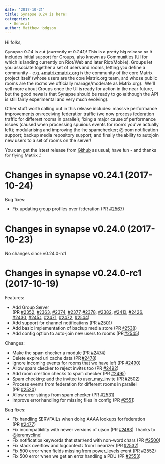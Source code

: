 ```yaml
---
date: '2017-10-24'
title: Synapse 0.24 is here!
categories:
  - General
author: Matthew Hodgson
---
```


Hi folks,

Synapse 0.24 is out (currently at 0.24.1)! This is a pretty big release as it includes initial support for Groups, also known as Communities (UI for which is landing currently on Riot/Web and later Riot/Mobile). Groups let you associate together a set of users and rooms, letting you define a community - e.g. <a href="https://riot.im/develop/#/group/+matrix:matrix.org">+matrix:matrix.org</a> is the community of the core Matrix project itself (whose users are the core Matrix.org team, and whose public rooms are the rooms we officially manage/moderate as Matrix.org).  We'll yell more about Groups once the UI is ready for action in the near future, but the good news is that Synapse should be ready to go (although the API is still fairly experimental and very much evolving).

Other stuff worth calling out in this release includes: massive performance improvements on receiving federation traffic (we now process federation traffic for different rooms in parallel); fixing a major cause of performance issues (caused when processing spurious events for rooms you've actually left); modularising and improving the the spamchecker; @room notification support; backup media repository support; and finally the ability to autojoin new users to a set of rooms on the server!

You can get the latest release from <a href="https://github.com/matrix-org/synapse/releases">Github</a> as usual; have fun - and thanks for flying Matrix :)
<h1>Changes in synapse v0.24.1 (2017-10-24)</h1>
Bug fixes:
<ul>
 	<li>Fix updating group profiles over federation (PR <a class="issue-link js-issue-link tooltipped tooltipped-ne" href="https://github.com/matrix-org/synapse/pull/2567" data-error-text="Failed to load issue title" data-id="267687632" data-permission-text="Issue title is private">#2567</a>)</li>
</ul>
<h1>Changes in synapse v0.24.0 (2017-10-23)</h1>
No changes since v0.24.0-rc1
<h1>Changes in synapse v0.24.0-rc1 (2017-10-19)</h1>
Features:
<ul>
 	<li>Add Group Server (PR <a class="issue-link js-issue-link tooltipped tooltipped-ne" href="https://github.com/matrix-org/synapse/pull/2352" data-error-text="Failed to load issue title" data-id="241719376" data-permission-text="Issue title is private">#2352</a>, <a class="issue-link js-issue-link" href="https://github.com/matrix-org/synapse/pull/2363" data-error-text="Failed to load issue title" data-id="242334015" data-permission-text="Issue title is private" data-url="https://github.com/matrix-org/synapse/issues/2363">#2363</a>, <a class="issue-link js-issue-link" href="https://github.com/matrix-org/synapse/pull/2374" data-error-text="Failed to load issue title" data-id="243375644" data-permission-text="Issue title is private" data-url="https://github.com/matrix-org/synapse/issues/2374">#2374</a>, <a class="issue-link js-issue-link" href="https://github.com/matrix-org/synapse/pull/2377" data-error-text="Failed to load issue title" data-id="244340948" data-permission-text="Issue title is private" data-url="https://github.com/matrix-org/synapse/issues/2377">#2377</a>, <a class="issue-link js-issue-link" href="https://github.com/matrix-org/synapse/pull/2378" data-error-text="Failed to load issue title" data-id="244341100" data-permission-text="Issue title is private" data-url="https://github.com/matrix-org/synapse/issues/2378">#2378</a>, <a class="issue-link js-issue-link" href="https://github.com/matrix-org/synapse/pull/2382" data-error-text="Failed to load issue title" data-id="245071091" data-permission-text="Issue title is private" data-url="https://github.com/matrix-org/synapse/issues/2382">#2382</a>, <a class="issue-link js-issue-link" href="https://github.com/matrix-org/synapse/pull/2410" data-error-text="Failed to load issue title" data-id="249656746" data-permission-text="Issue title is private" data-url="https://github.com/matrix-org/synapse/issues/2410">#2410</a>, <a class="issue-link js-issue-link" href="https://github.com/matrix-org/synapse/pull/2426" data-error-text="Failed to load issue title" data-id="251663325" data-permission-text="Issue title is private" data-url="https://github.com/matrix-org/synapse/issues/2426">#2426</a>,
<a class="issue-link js-issue-link" href="https://github.com/matrix-org/synapse/pull/2430" data-error-text="Failed to load issue title" data-id="252935837" data-permission-text="Issue title is private" data-url="https://github.com/matrix-org/synapse/issues/2430">#2430</a>, <a class="issue-link js-issue-link" href="https://github.com/matrix-org/synapse/pull/2454" data-error-text="Failed to load issue title" data-id="258756630" data-permission-text="Issue title is private" data-url="https://github.com/matrix-org/synapse/issues/2454">#2454</a>, <a class="issue-link js-issue-link" href="https://github.com/matrix-org/synapse/pull/2471" data-error-text="Failed to load issue title" data-id="260566156" data-permission-text="Issue title is private" data-url="https://github.com/matrix-org/synapse/issues/2471">#2471</a>, <a class="issue-link js-issue-link" href="https://github.com/matrix-org/synapse/pull/2472" data-error-text="Failed to load issue title" data-id="260655379" data-permission-text="Issue title is private" data-url="https://github.com/matrix-org/synapse/issues/2472">#2472</a>, <a class="issue-link js-issue-link" href="https://github.com/matrix-org/synapse/pull/2544" data-error-text="Failed to load issue title" data-id="265791503" data-permission-text="Issue title is private" data-url="https://github.com/matrix-org/synapse/issues/2544">#2544</a>)</li>
 	<li>Add support for channel notifications (PR <a class="issue-link js-issue-link" href="https://github.com/matrix-org/synapse/pull/2501" data-error-text="Failed to load issue title" data-id="263095049" data-permission-text="Issue title is private" data-url="https://github.com/matrix-org/synapse/issues/2501">#2501</a>)</li>
 	<li>Add basic implementation of backup media store (PR <a class="issue-link js-issue-link" href="https://github.com/matrix-org/synapse/pull/2538" data-error-text="Failed to load issue title" data-id="264965734" data-permission-text="Issue title is private" data-url="https://github.com/matrix-org/synapse/issues/2538">#2538</a>)</li>
 	<li>Add config option to auto-join new users to rooms (PR <a class="issue-link js-issue-link" href="https://github.com/matrix-org/synapse/pull/2545" data-error-text="Failed to load issue title" data-id="265842040" data-permission-text="Issue title is private" data-url="https://github.com/matrix-org/synapse/issues/2545">#2545</a>)</li>
</ul>
Changes:
<ul>
 	<li>Make the spam checker a module (PR <a class="issue-link js-issue-link tooltipped tooltipped-ne" href="https://github.com/matrix-org/synapse/pull/2474" data-error-text="Failed to load issue title" data-id="260721359" data-permission-text="Issue title is private">#2474</a>)</li>
 	<li>Delete expired url cache data (PR <a class="issue-link js-issue-link" href="https://github.com/matrix-org/synapse/pull/2478" data-error-text="Failed to load issue title" data-id="261282574" data-permission-text="Issue title is private" data-url="https://github.com/matrix-org/synapse/issues/2478">#2478</a>)</li>
 	<li>Ignore incoming events for rooms that we have left (PR <a class="issue-link js-issue-link" href="https://github.com/matrix-org/synapse/pull/2490" data-error-text="Failed to load issue title" data-id="262374962" data-permission-text="Issue title is private" data-url="https://github.com/matrix-org/synapse/issues/2490">#2490</a>)</li>
 	<li>Allow spam checker to reject invites too (PR <a class="issue-link js-issue-link" href="https://github.com/matrix-org/synapse/pull/2492" data-error-text="Failed to load issue title" data-id="262416897" data-permission-text="Issue title is private" data-url="https://github.com/matrix-org/synapse/issues/2492">#2492</a>)</li>
 	<li>Add room creation checks to spam checker (PR <a class="issue-link js-issue-link" href="https://github.com/matrix-org/synapse/pull/2495" data-error-text="Failed to load issue title" data-id="262727329" data-permission-text="Issue title is private" data-url="https://github.com/matrix-org/synapse/issues/2495">#2495</a>)</li>
 	<li>Spam checking: add the invitee to user_may_invite (PR <a class="issue-link js-issue-link" href="https://github.com/matrix-org/synapse/pull/2502" data-error-text="Failed to load issue title" data-id="263117407" data-permission-text="Issue title is private" data-url="https://github.com/matrix-org/synapse/issues/2502">#2502</a>)</li>
 	<li>Process events from federation for different rooms in parallel (PR <a class="issue-link js-issue-link" href="https://github.com/matrix-org/synapse/pull/2520" data-error-text="Failed to load issue title" data-id="263967902" data-permission-text="Issue title is private" data-url="https://github.com/matrix-org/synapse/issues/2520">#2520</a>)</li>
 	<li>Allow error strings from spam checker (PR <a class="issue-link js-issue-link" href="https://github.com/matrix-org/synapse/pull/2531" data-error-text="Failed to load issue title" data-id="264590599" data-permission-text="Issue title is private" data-url="https://github.com/matrix-org/synapse/issues/2531">#2531</a>)</li>
 	<li>Improve error handling for missing files in config (PR <a class="issue-link js-issue-link" href="https://github.com/matrix-org/synapse/pull/2551" data-error-text="Failed to load issue title" data-id="266095819" data-permission-text="Issue title is private" data-url="https://github.com/matrix-org/synapse/issues/2551">#2551</a>)</li>
</ul>
Bug fixes:
<ul>
 	<li>Fix handling SERVFAILs when doing AAAA lookups for federation (PR <a class="issue-link js-issue-link tooltipped tooltipped-ne" href="https://github.com/matrix-org/synapse/pull/2477" data-error-text="Failed to load issue title" data-id="261269109" data-permission-text="Issue title is private">#2477</a>)</li>
 	<li>Fix incompatibility with newer versions of ujson (PR <a class="issue-link js-issue-link" href="https://github.com/matrix-org/synapse/pull/2483" data-error-text="Failed to load issue title" data-id="261851143" data-permission-text="Issue title is private" data-url="https://github.com/matrix-org/synapse/issues/2483">#2483</a>) Thanks to
<a class="user-mention" href="https://github.com/jeremycline">@jeremycline</a>!</li>
 	<li>Fix notification keywords that start/end with non-word chars (PR <a class="issue-link js-issue-link" href="https://github.com/matrix-org/synapse/pull/2500" data-error-text="Failed to load issue title" data-id="263077422" data-permission-text="Issue title is private" data-url="https://github.com/matrix-org/synapse/issues/2500">#2500</a>)</li>
 	<li>Fix stack overflow and logcontexts from linearizer (PR <a class="issue-link js-issue-link" href="https://github.com/matrix-org/synapse/pull/2532" data-error-text="Failed to load issue title" data-id="264600894" data-permission-text="Issue title is private" data-url="https://github.com/matrix-org/synapse/issues/2532">#2532</a>)</li>
 	<li>Fix 500 error when fields missing from power_levels event (PR <a class="issue-link js-issue-link" href="https://github.com/matrix-org/synapse/pull/2552" data-error-text="Failed to load issue title" data-id="266187530" data-permission-text="Issue title is private" data-url="https://github.com/matrix-org/synapse/issues/2552">#2552</a>)</li>
 	<li>Fix 500 error when we get an error handling a PDU (PR <a class="issue-link js-issue-link tooltipped tooltipped-ne" href="https://github.com/matrix-org/synapse/pull/2553" data-error-text="Failed to load issue title" data-id="266256222" data-permission-text="Issue title is private">#2553</a>)</li>
</ul>